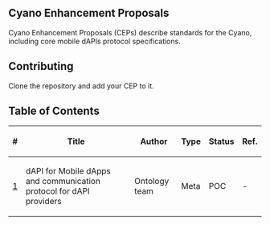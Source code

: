 ==Cyano Enhancement Proposals==

Cyano Enhancement Proposals (CEPs) describe standards for the Cyano, including core mobile dAPIs protocol specifications.

==Contributing==

Clone the repository and add your CEP to it.

==Table of Contents==

{| class="wikitable sortable" style="width: auto; text-align: center; font-size: smaller; table-layout: fixed;"
!<nowiki>#</nowiki>
!Title
!Author
!Type
!Status
!Ref.
|-
| [[CEPS/CEP1.mediawiki|1]]
| dAPI for Mobile dApps and communication protocol for dAPI providers
| Ontology team
| Meta
| POC
| -

|}
